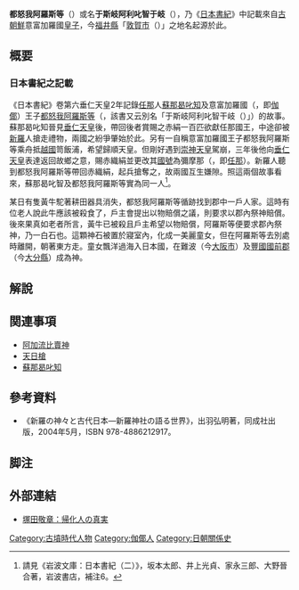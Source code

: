 '''都怒我阿羅斯等'''（{{lang|ja|つぬがあらしと}}）或名'''于斯岐阿利叱智于岐'''（{{lang|ja|うしきありしちかんき}}），乃《[[日本書紀|日本書紀]]》中記載來自[[古朝鮮|古朝鮮]]意富加羅國[[王子|皇子]]，今[[福井縣|福井縣]]「[[敦賀市|敦賀市]]（{{lang|ja|つるが}}）」之地名起源於此。

== 概要 ==
=== 日本書紀之記載 ===
《日本書紀》卷第六垂仁天皇2年記錄[[任那|任那]]人[[蘇那曷叱知|蘇那曷叱知]]及意富加羅國（{{lang|ja|おほからのくに}}，即[[伽倻|伽倻]]）王子[[都怒我阿羅斯等|都怒我阿羅斯等]]（{{lang|ja|つぬがあらしと}}，該書又云別名「于斯岐阿利叱智干岐（{{lang|ja|うしきありしちかんき}}）」）的故事。蘇那曷叱知晉見[[垂仁天皇|垂仁天皇]]後，帶回後者賞賜之赤絹一百匹欲獻任那國王，中途卻被[[新羅|新羅]]人搶走禮物，兩國之紛爭肇始於此。另有一自稱意富加羅國王子都怒我阿羅斯等乘舟抵[[越國_(日本)|越國]]笥飯浦，希望歸順天皇。但剛好遇到[[崇神天皇|崇神天皇]]駕崩，三年後他向[[垂仁天皇|垂仁天皇]]表達返回故鄉之意，賜赤織絹並更改其[[國號|國號]]為彌摩那（{{lang|ja|みまな}}，即[[任那|任那]]）。新羅人聽到都怒我阿羅斯等帶回赤織絹，起兵搶奪之，故兩國互生嫌隙。照這兩個故事看來，蘇那曷叱智及都怒我阿羅斯等實為同一人<ref>請見《岩波文庫：日本書紀（二）》，坂本太郎、井上光貞、家永三郎、大野晉合著，岩波書店，補注6。</ref>。

某日有隻黃牛駝著耕田器具消失，都怒我阿羅斯等循跡找到郡中一戶人家。這時有位老人說此牛應該被殺食了，戶主會提出以物賠償之議，則要求以郡內祭神賠償。後來果真如老者所言，黃牛已被殺且戶主希望以物賠償，阿羅斯等便要求郡內祭神，乃一白石也。這顆神石被置於寢室內，化成一美麗童女，但在阿羅斯等去別處時離開，朝著東方走。童女飄洋過海入日本國，在難波（今[[大阪市|大阪市]]）及[[豐國|豐國]][[國東郡|國前郡]]（今[[大分縣|大分縣]]）成為{{link-ja|比賣許曾社|比売許曽神社|比賣語曾社}}神。

== 解說 ==

== 関連事項 ==
{{Wikisource|日本書紀/卷第六}}
* [[阿加流比賣神|阿加流比賣神]]
* [[天日槍|天日槍]]
* [[蘇那曷叱知|蘇那曷叱知]]

== 參考資料 ==
* 《新羅の神々と古代日本―新羅神社の語る世界》，出羽弘明著，同成社出版，2004年5月，ISBN 978-4886212917。
== 脚注 ==
{{reflist}}

== 外部連結 ==
* {{ja}}[http://www.eonet.ne.jp/~temb/5/kika_1.htm 塚田敬章：帰化人の真実] {{Wayback|url=http://www.eonet.ne.jp/~temb/5/kika_1.htm |date=20160815032725 }}

[[Category:古墳時代人物|Category:古墳時代人物]]
[[Category:伽倻人|Category:伽倻人]]
[[Category:日朝關係史|Category:日朝關係史]]